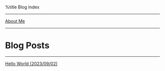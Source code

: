 %title Blog Index

----
[[about-me.wiki|About Me]]
----

= Blog Posts =
--------------
[[hello-world.wiki|Hello World (2023/09/02)]]

